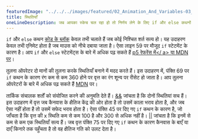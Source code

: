 ---
featuredImage: "../../../images/featured/02_Animation_And_Variables-03_Conditions-thumbnail.png"
title: स्थितियाँ
oneLineDescription: जब आपका स्केच चल रहा हो तो निर्णय लेने के लिए if और else कथनों का उपयोग।
---

<code>if</code> और <code>else</code> कथन <a href='https://developer.mozilla.org/en-US/docs/Web/JavaScript/Reference/Statements/block' target='_blank'>कोड के ब्लॉक</a> केवल तभी चलाते हैं जब कोई निश्चित शर्त सत्य हो। यह उदाहरण केवल तभी एनिमेट होता है जब माउस को नीचे दबाया जाता है। ऐसा लाइन 59 पर मौजूद <code>if</code> स्टेटमेंट के कारण है। आप <code>if</code> और <code>else</code> स्टेटमेंट्स के बारे में अधिक पढ़ सकते हैं <a href='https://p5js.org/reference/p5/if-else'>p5 रेफरेंस में</ a> या <a href='https://developer.mozilla.org/en-US/docs/Learn/JavaScript/Building_blocks/conditionals' target='_blank'>MDN पर</a>।

तुलना ऑपरेटर दो मानों की तुलना करके स्थितियाँ बनाने में मदद करते हैं। इस उदाहरण में, पंक्ति 69 पर <code>if</code> कथन के कारण रंग कम से कम 360 होने पर वृत्त का रंग शून्य पर रीसेट हो जाता है। आप तुलना ऑपरेटरों के बारे में अधिक पढ़ सकते हैं <a href='https://developer.mozilla.org/ en-US/docs/Web/JavaScript/Reference/Operators#relational_operators' target='_blank'>MDN</a> पर।


तार्किक संचालक शर्तों को संयोजित करने की अनुमति देते हैं। <a href='https://developer.mozilla.org/en-US/docs/Web/JavaScript/Reference/Operator/Logical_AND' target='_blank'>&amp;&amp;</a> जांचता है कि दोनों स्थितियां सच हैं। इस उदाहरण में वृत्त जब कैनवास के क्षैतिज केंद्र की ओर होता है तो उसमें काला भराव होता है, और जब ऐसा नहीं होता है तो उसमें सफेद भराव होता है। ऐसा पंक्ति 45 पर दिए गए <code>if</code> कथन के कारण है, जो जाँचता है कि वृत्त की x स्थिति कम से कम 100 है और 300 से अधिक नहीं है।
<a href='https://developer.mozilla.org/en-US/docs/Web/JavaScript/Reference/Operator/Logical_OR' target='_blank'>||</a> जांचता है कि इनमें से कम से कम एक स्थितियाँ सत्य हैं। जब वृत्त पंक्ति 75 पर दिए गए <code>if</code> कथन के कारण कैनवास के बाएँ या दाएँ किनारे तक पहुँचता है तो वह क्षैतिज गति को उलट देता है।
